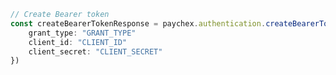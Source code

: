 ```typescript index.ts
// Create Bearer token
const createBearerTokenResponse = paychex.authentication.createBearerToken({
    grant_type: "GRANT_TYPE"
    client_id: "CLIENT_ID"
    client_secret: "CLIENT_SECRET"
})
```